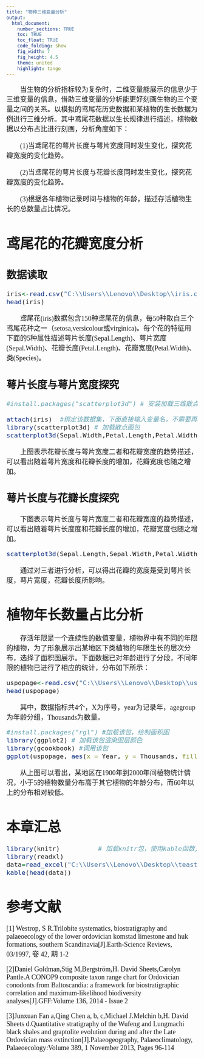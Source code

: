 ```yaml
---
title: "物种三维变量分析"
output: 
  html_document:
    number_sections: TRUE
    toc: TRUE
    toc_float: TRUE
    code_folding: show
    fig_width: 7
    fig_height: 4.5
    theme: united
    highlight: tango
---
```

  
  <font size=4 face="微软雅黑">

&emsp;&emsp;当生物的分析指标较为复杂时，二维变量能展示的信息少于三维变量的信息，借助三维变量的分析能更好刻画生物的三个变量之间的关系。以模拟的鸢尾花历史数据和某植物的生长数据为例进行三维分析。其中鸢尾花数据以生长规律进行描述，植物数据以分布占比进行刻画，分析角度如下：

&emsp;&emsp;(1)当鸢尾花的萼片长度与萼片宽度同时发生变化，探究花瓣宽度的变化趋势。

&emsp;&emsp;(2)当鸢尾花的萼片长度与花瓣长度同时发生变化，探究花瓣宽度的变化趋势。

&emsp;&emsp;(3)根据各年植物记录时间与植物的年龄，描述存活植物生长的总数量占比情况。

# 鸢尾花的花瓣宽度分析

## 数据读取
```r
iris<-read.csv("C:\\Users\\Lenovo\\Desktop\\iris.csv")
head(iris)
```

&emsp;&emsp;鸢尾花(iris)数据包含150种鸢尾花的信息，每50种取自三个鸢尾花种之一（setosa,versicolour或virginica)。每个花的特征用下面的5种属性描述萼片长度(Sepal.Length)、萼片宽度(Sepal.Width)、花瓣长度(Petal.Length)、花瓣宽度(Petal.Width)、类(Species)。



## 萼片长度与萼片宽度探究

```r
#install.packages("scatterplot3d") # 安装加载三维散点图包

attach(iris)  #绑定该数据集，下面直接输入变量名，不需要再输入data$变量名
library(scatterplot3d) # 加载散点图包
scatterplot3d(Sepal.Width,Petal.Length,Petal.Width,col.axis="blue", col.grid="lightblue")  # 用三个数值变量绘制散点图
```


&emsp;&emsp;上图表示花瓣长度与萼片宽度二者和花瓣宽度的趋势描述，可以看出随着萼片宽度和花瓣长度的增加，花瓣宽度也随之增加。

## 萼片长度与花瓣长度探究

&emsp;&emsp;下图表示萼片长度与萼片宽度二者和花瓣宽度的趋势描述，可以看出随着萼片长度度和花瓣长度的增加，花瓣宽度也随之增加。


```r
scatterplot3d(Sepal.Length,Sepal.Width,Petal.Width,col.axis="blue", col.grid="lightblue",color = "green")  # 用三个数值变量绘制散点图
```

&emsp;&emsp;通过对三者进行分析，可以得出花瓣的宽度是受到萼片长度，萼片宽度，花瓣长度所影响。

# 植物年长数量占比分析

&emsp;&emsp;存活年限是一个连续性的数值变量，植物界中有不同的年限的植物，为了形象展示出某地区下类植物的年限生长的层次分布，选择了面积图展示。下面数据已对年龄进行了分段，不同年限的植物已进行了相应的统计，分布如下所示：

```r
uspopage<-read.csv("C:\\Users\\Lenovo\\Desktop\\uspopage.csv")
head(uspopage)
```

&emsp;&emsp;其中，数据指标共4个，X为序号，year为记录年，agegroup为年龄分组，Thousands为数量。


```r
#install.packages("rgl") #加载该包，绘制面积图
library(ggplot2) # 加载该包渲染图层颜色
library(gcookbook) #调用该包
ggplot(uspopage, aes(x = Year, y = Thousands, fill = AgeGroup)) + geom_area() # 绘制X和Y的图层面积
```

&emsp;&emsp;从上图可以看出，某地区在1900年到2000年间植物统计情况，小于5的植物数量分布高于其它植物的年龄分布，而60年以上的分布相对较低。


# 本章汇总

```r
library(knitr)          # 加载knitr包，使用kable函数,使得表格更加美观
library(readxl)
data=read_excel("C:\\Users\\Lenovo\\Desktop\\teast\\packages.xlsx")
kable(head(data))
```

# 参考文献

[1] Westrop, S R.Trilobite systematics, biostratigraphy and palaeoecology of the lower ordovician komstad limestone and huk formations, southern Scandinavia[J].Earth-Science Reviews, 03/1997, 卷 42, 期 1-2

[2]Daniel Goldman,Stig M,Bergström,H. David Sheets,Carolyn Pantle.A CONOP9 composite taxon range chart for Ordovician conodonts from Baltoscandia: a framework for biostratigraphic correlation and maximum-likelihood biodiversity analyses[J].GFF:Volume 136, 2014 - Issue 2

[3]Junxuan Fan a,Qing Chen a, b, c,Michael J.Melchin b,H. David Sheets d.Quantitative stratigraphy of the Wufeng and Lungmachi black shales and graptolite evolution during and after the Late Ordovician mass extinction[J].Palaeogeography, Palaeoclimatology, Palaeoecology:Volume 389, 1 November 2013, Pages 96-114